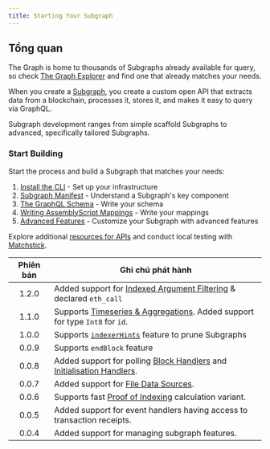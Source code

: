 ```yaml
---
title: Starting Your Subgraph
---
```


## Tổng quan

The Graph is home to thousands of Subgraphs already available for query, so check [The Graph Explorer](https://thegraph.com/explorer) and find one that already matches your needs.

When you create a [Subgraph](/subgraphs/developing/subgraphs/), you create a custom open API that extracts data from a blockchain, processes it, stores it, and makes it easy to query via GraphQL.

Subgraph development ranges from simple scaffold Subgraphs to advanced, specifically tailored Subgraphs.

### Start Building

Start the process and build a Subgraph that matches your needs:

1. [Install the CLI](/subgraphs/developing/creating/install-the-cli/) - Set up your infrastructure
2. [Subgraph Manifest](/subgraphs/developing/creating/subgraph-manifest/) - Understand a Subgraph's key component
3. [The GraphQL Schema](/subgraphs/developing/creating/ql-schema/) - Write your schema
4. [Writing AssemblyScript Mappings](/subgraphs/developing/creating/assemblyscript-mappings/) - Write your mappings
5. [Advanced Features](/subgraphs/developing/creating/advanced/) - Customize your Subgraph with advanced features

Explore additional [resources for APIs](/subgraphs/developing/creating/graph-ts/README/) and conduct local testing with [Matchstick](/subgraphs/developing/creating/unit-testing-framework/).

| Phiên bản | Ghi chú phát hành                                                                                                                                                        |
| :-------: | ------------------------------------------------------------------------------------------------------------------------------------------------------------------------ |
|   1.2.0   | Added support for [Indexed Argument Filtering](/#indexed-argument-filters--topic-filters) & declared `eth_call`                                                          |
|   1.1.0   | Supports [Timeseries & Aggregations](#timeseries-and-aggregations). Added support for type `Int8` for `id`.                                                              |
|   1.0.0   | Supports [`indexerHints`](/developing/creating-a-subgraph/#indexer-hints) feature to prune Subgraphs                                                                     |
|   0.0.9   | Supports `endBlock` feature                                                                                                                                              |
|   0.0.8   | Added support for polling [Block Handlers](/developing/creating-a-subgraph/#polling-filter) and [Initialisation Handlers](/developing/creating-a-subgraph/#once-filter). |
|   0.0.7   | Added support for [File Data Sources](/developing/creating-a-subgraph/#file-data-sources).                                                                               |
|   0.0.6   | Supports fast [Proof of Indexing](/indexing/overview/#what-is-a-proof-of-indexing-poi) calculation variant.                                                              |
|   0.0.5   | Added support for event handlers having access to transaction receipts.                                                                                                  |
|   0.0.4   | Added support for managing subgraph features.                                                                                                                            |
